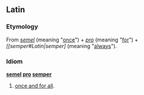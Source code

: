 ==Latin==
===Etymology===
From ''[[semel#Latin|semel]]'' (meaning "[[once]]") + ''[[pro#Latin|pro]]'' (meaning "[[for]]") + ''[[semper#Latin|semper]'' (meaning "[[always]]").
===Idiom===
'''[[semel#Latin|semel]] [[pro#Latin|pro]] [[semper#Latin|semper]]'''

# {{idiom|lang=la}} [[once and for all]].